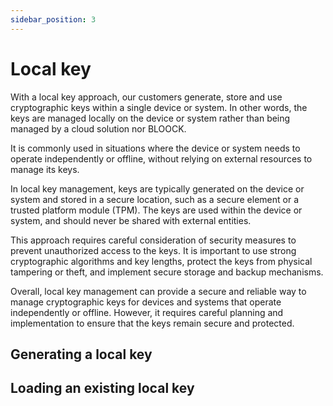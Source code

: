 ```yaml
---
sidebar_position: 3
---
```



# Local key

With a local key approach, our customers generate, store and use cryptographic keys within a single device or system. In other words, the keys are managed locally on the device or system rather than being managed by a cloud solution nor BLOOCK.

It is commonly used in situations where the device or system needs to operate independently or offline, without relying on external resources to manage its keys.

In local key management, keys are typically generated on the device or system and stored in a secure location, such as a secure element or a trusted platform module (TPM). The keys are used within the device or system, and should never be shared with external entities.

This approach requires careful consideration of security measures to prevent unauthorized access to the keys. It is important to use strong cryptographic algorithms and key lengths, protect the keys from physical tampering or theft, and implement secure storage and backup mechanisms.

Overall, local key management can provide a secure and reliable way to manage cryptographic keys for devices and systems that operate independently or offline. However, it requires careful planning and implementation to ensure that the keys remain secure and protected.

## Generating a local key


<SdkCodeBlock
  js={NewLocalKeyJs}
  py={NewLocalKeyPy}
  java={NewLocalKeyJava}
  php={NewLocalKeyPhp}
  go={NewLocalKeyGo}
/>

## Loading an existing local key


<SdkCodeBlock
  js={LoadLocalKeyJs}
  py={LoadLocalKeyPy}
  java={LoadLocalKeyJava}
  php={LoadLocalKeyPhp}
  go={LoadLocalKeyGo}
/>

